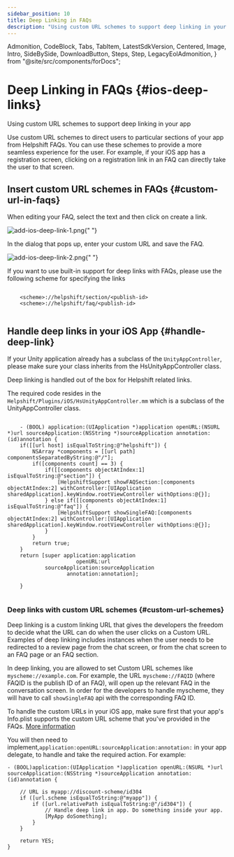```yaml
---
sidebar_position: 10
title: Deep Linking in FAQs
description: "Using custom URL schemes to support deep linking in your app"
---
```


  Admonition,
  CodeBlock,
  Tabs,
  TabItem,
  LatestSdkVersion,
  Centered,
  Image,
  Intro,
  SideBySide,
  DownloadButton,
  Steps,
  Step,
  LegacyEolAdmonition,
} from "@site/src/components/forDocs";

<LegacyEolAdmonition />

# Deep Linking in FAQs {#ios-deep-links}

<Intro>

Using custom URL schemes to support deep linking in your app

</Intro>

Use custom URL schemes to direct users to particular sections of your app from Helpshift FAQs. You can use these schemes to provide a more seamless experience for the user. For example, if your iOS app has a registration screen, clicking on a registration link in an FAQ can directly take the user to that screen.

## Insert custom URL schemes in FAQs {#custom-url-in-faqs}

When editing your FAQ, select the text and then click on create a link.

<Image
  src="/static/books/misc/add-ios-deep-link-1.png"
  width="half"
  alt="add-ios-deep-link-1.png"
/>{" "}

In the dialog that pops up, enter your custom URL and save the FAQ.

<Image
  src="/static/books/misc/add-ios-deep-link-2.png"
  width="half"
  alt="add-ios-deep-link-2.png"
/>{" "}

If you want to use built-in support for deep links with FAQs, please use the following scheme for specifying the links

```

    <scheme>://helpshift/section/<publish-id>
    <scheme>://helpshift/faq/<publish-id>


```

## Handle deep links in your iOS App {#handle-deep-link}

<Admonition type="info" title="Note">

If your Unity application already has a subclass of the `UnityAppController`, please make sure your class inherits from the HsUnityAppController class.

</Admonition>

Deep linking is handled out of the box for Helpshift related links.

The required code resides in the `Helpshift/Plugins/iOS/HsUnityAppController.mm` which is a subclass of the UnityAppController class.

```objc

    - (BOOL) application:(UIApplication *)application openURL:(NSURL *)url sourceApplication:(NSString *)sourceApplication annotation:(id)annotation {
    if([[url host] isEqualToString:@"helpshift"]) {
        NSArray *components = [[url path] componentsSeparatedByString:@"/"];
        if([components count] == 3) {
            if([[components objectAtIndex:1] isEqualToString:@"section"]) {
                [HelpshiftSupport showFAQSection:[components objectAtIndex:2] withController:[UIApplication sharedApplication].keyWindow.rootViewController withOptions:@{}];
            } else if([[components objectAtIndex:1] isEqualToString:@"faq"]) {
                [HelpshiftSupport showSingleFAQ:[components objectAtIndex:2] withController:[UIApplication sharedApplication].keyWindow.rootViewController withOptions:@{}];
            }
        }
        return true;
    }
    return [super application:application
                      openURL:url
            sourceApplication:sourceApplication
                   annotation:annotation];

    }


```

### Deep links with custom URL schemes {#custom-url-schemes}

Deep linking is a custom linking URL that gives the developers the freedom to decide what the URL can do when the user clicks on a Custom URL. Examples of deep linking includes instances when the user needs to be redirected to a review page from the chat screen, or from the chat screen to an FAQ page or an FAQ section.

In deep linking, you are allowed to set Custom URL schemes like `myscheme://example.com`.
For example, the URL `myscheme://FAQID` (where FAQID is the publish ID of an FAQ), will open up the relevant FAQ in the conversation screen. In order for the developers to handle myscheme, they will have to call `showSingleFAQ` api with the corresponding FAQ ID.

To handle the custom URLs in your iOS app, make sure first that your app's Info.plist supports the custom URL scheme that you've provided in the FAQs. [More information](https://developer.apple.com/documentation/xcode/defining-a-custom-url-scheme-for-your-app)

You will then need to implement,`application:openURL:sourceApplication:annotation:` in your app delegate, to handle and take the required action. For example:

```
- (BOOL)application:(UIApplication *)application openURL:(NSURL *)url sourceApplication:(NSString *)sourceApplication annotation:(id)annotation {

    // URL is myapp://discount-scheme/id304
    if ([url.scheme isEqualToString:@"myapp"]) {
        if ([url.relativePath isEqualToString:@"/id304"]) {
            // Handle deep link in app. Do something inside your app.
            [MyApp doSomething];
        }
    }

    return YES;
}
```
